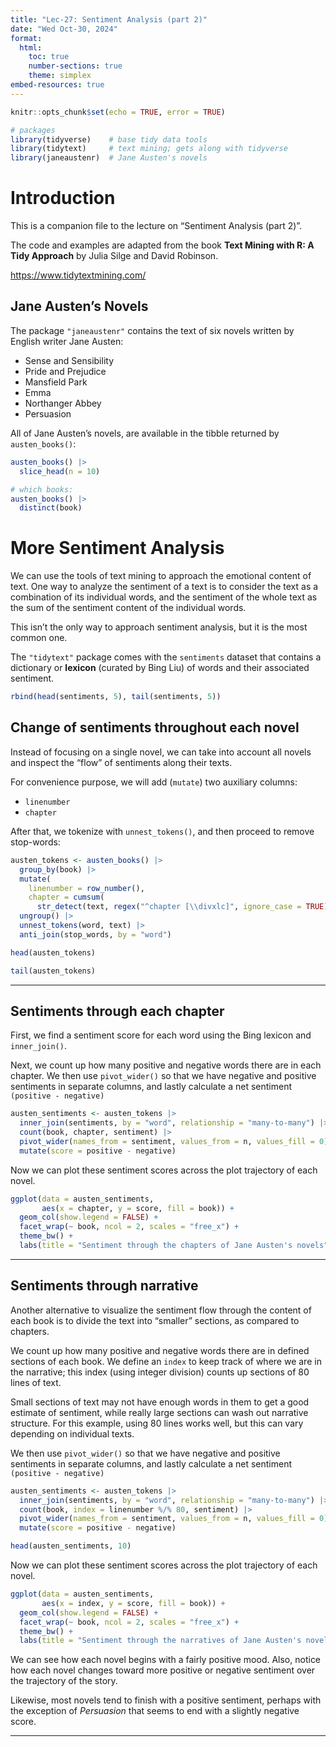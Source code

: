```yaml
---
title: "Lec-27: Sentiment Analysis (part 2)"
date: "Wed Oct-30, 2024"
format: 
  html:
    toc: true
    number-sections: true
    theme: simplex
embed-resources: true
---
```


```r
knitr::opts_chunk$set(echo = TRUE, error = TRUE)
```

```r
# packages
library(tidyverse)    # base tidy data tools
library(tidytext)     # text mining; gets along with tidyverse
library(janeaustenr)  # Jane Austen's novels
```


# Introduction

This is a companion file to the lecture on "Sentiment Analysis (part 2)".

The code and examples are adapted from the book 
__Text Mining with R: A Tidy Approach__ by Julia Silge and David Robinson.

<https://www.tidytextmining.com/>


## Jane Austen's Novels

The package `"janeaustenr"` contains the text of six novels written by 
English writer Jane Austen:

- Sense and Sensibility
- Pride and Prejudice  
- Mansfield Park     
- Emma               
- Northanger Abbey   
- Persuasion  

All of Jane Austen's novels, are available in the tibble returned by
`austen_books()`:

```r
austen_books() |>
  slice_head(n = 10)
```

```r
# which books:
austen_books() |>
  distinct(book)
```



# More Sentiment Analysis

We can use the tools of text mining to approach the emotional content of text.
One way to analyze the sentiment of a text is to consider the text as a 
combination of its individual words, and the sentiment of the whole text as 
the sum of the sentiment content of the individual words.

This isn't the only way to approach sentiment analysis, but it is the most 
common one.

The `"tidytext"` package comes with the `sentiments` dataset that contains 
a dictionary or __lexicon__ (curated by Bing Liu) of words and their associated
sentiment. 

```r
rbind(head(sentiments, 5), tail(sentiments, 5))
```


## Change of sentiments throughout each novel

Instead of focusing on a single novel, we can take into account all novels
and inspect the "flow" of sentiments along their texts.

For convenience purpose, we will add (`mutate`) two auxiliary columns:

- `linenumber`
- `chapter`

After that, we tokenize with `unnest_tokens()`, and then proceed to remove
stop-words:

```r
austen_tokens <- austen_books() |>
  group_by(book) |>
  mutate(
    linenumber = row_number(),
    chapter = cumsum(
      str_detect(text, regex("^chapter [\\divxlc]", ignore_case = TRUE)))) |>
  ungroup() |>
  unnest_tokens(word, text) |>
  anti_join(stop_words, by = "word")

head(austen_tokens)
```

```r
tail(austen_tokens)
```


-----


## Sentiments through each chapter

First, we find a sentiment score for each word using the Bing lexicon and
`inner_join()`.

Next, we count up how many positive and negative words there are in each
chapter. We then use `pivot_wider()` so that we have negative and positive sentiments in
separate columns, and lastly calculate a net sentiment `(positive - negative)`


```r
austen_sentiments <- austen_tokens |>
  inner_join(sentiments, by = "word", relationship = "many-to-many") |>
  count(book, chapter, sentiment) |>
  pivot_wider(names_from = sentiment, values_from = n, values_fill = 0) |>
  mutate(score = positive - negative)
```

Now we can plot these sentiment scores across the plot trajectory of each 
novel.

```r
ggplot(data = austen_sentiments,
       aes(x = chapter, y = score, fill = book)) +
  geom_col(show.legend = FALSE) +
  facet_wrap(~ book, ncol = 2, scales = "free_x") +
  theme_bw() +
  labs(title = "Sentiment through the chapters of Jane Austen's novels")

```


-----


## Sentiments through narrative

Another alternative to visualize the sentiment flow through the content of
each book is to divide the text into "smaller" sections, as compared to 
chapters.

We count up how many positive and negative words there are in defined 
sections of each book. We define an `index` to keep track of where we are
in the narrative; this index (using integer division) counts up sections of 
80 lines of text.

Small sections of text may not have enough words in them to get a good estimate
of sentiment, while really large sections can wash out narrative structure.
For this example, using 80 lines works well, but this can vary depending on 
individual texts.

We then use `pivot_wider()` so that we have negative and positive sentiments in
separate columns, and lastly calculate a net sentiment `(positive - negative)`


```r
austen_sentiments <- austen_tokens |>
  inner_join(sentiments, by = "word", relationship = "many-to-many") |>
  count(book, index = linenumber %/% 80, sentiment) |>
  pivot_wider(names_from = sentiment, values_from = n, values_fill = 0) |>
  mutate(score = positive - negative)

head(austen_sentiments, 10)
```

Now we can plot these sentiment scores across the plot trajectory of each 
novel.

```r
ggplot(data = austen_sentiments,
       aes(x = index, y = score, fill = book)) +
  geom_col(show.legend = FALSE) +
  facet_wrap(~ book, ncol = 2, scales = "free_x") +
  theme_bw() +
  labs(title = "Sentiment through the narratives of Jane Austen's novels")
```

We can see how each novel begins with a fairly positive mood. Also, notice how
each novel changes toward more positive or negative sentiment over the 
trajectory of the story.

Likewise, most novels tend to finish with a positive sentiment, perhaps with 
the exception of _Persuasion_ that seems to end with a slightly negative score.


-----
